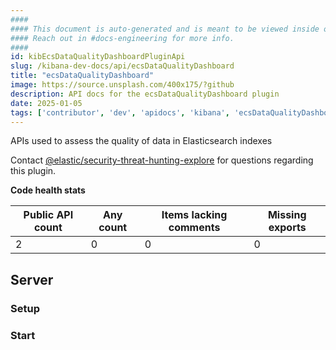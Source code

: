 ```yaml
---
####
#### This document is auto-generated and is meant to be viewed inside our experimental, new docs system.
#### Reach out in #docs-engineering for more info.
####
id: kibEcsDataQualityDashboardPluginApi
slug: /kibana-dev-docs/api/ecsDataQualityDashboard
title: "ecsDataQualityDashboard"
image: https://source.unsplash.com/400x175/?github
description: API docs for the ecsDataQualityDashboard plugin
date: 2025-01-05
tags: ['contributor', 'dev', 'apidocs', 'kibana', 'ecsDataQualityDashboard']
---
```


APIs used to assess the quality of data in Elasticsearch indexes

Contact [@elastic/security-threat-hunting-explore](https://github.com/orgs/elastic/teams/security-threat-hunting-explore) for questions regarding this plugin.

**Code health stats**

| Public API count  | Any count | Items lacking comments | Missing exports |
|-------------------|-----------|------------------------|-----------------|
| 2 | 0 | 0 | 0 |

## Server

### Setup
<DocDefinitionList data={[ecsDataQualityDashboardObj.server.setup]}/>

### Start
<DocDefinitionList data={[ecsDataQualityDashboardObj.server.start]}/>

